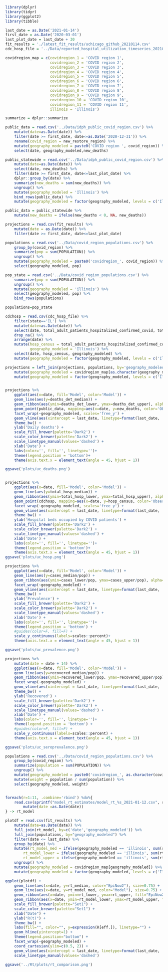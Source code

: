 ```r
library(dplyr)
library(tidyr)
library(ggplot2)
library(tibble)

last_date = as.Date('2021-01-14')
first_date = as.Date('2020-03-01')
last_plot_date = last_date + 30
fit_results = './latest_fit_results/uchicago_github_20210114.csv'
cdc_hosp_file = '../Data/reported_hospital_utilization_timeseries_20210118_1604.csv'

covidregion_map = c(covidregion_1 = 'COVID region 1',
                    covidregion_2 = 'COVID region 2',
                    covidregion_3 = 'COVID region 3',
                    covidregion_4 = 'COVID region 4',
                    covidregion_5 = 'COVID region 5',
                    covidregion_6 = 'COVID region 6',
                    covidregion_7 = 'COVID region 7',
                    covidregion_8 = 'COVID region 8',
                    covidregion_9 = 'COVID region 9',
                    covidregion_10 = 'COVID region 10',
                    covidregion_11 = 'COVID region 11',
                    illinois = 'Illinois')

summarize = dplyr::summarize

public_data = read.csv('../Data/idph_public_covid_region.csv') %>%
    mutate(date=as.Date(date)) %>%
    filter(date >= first_date, date<=as.Date('2020-12-31')) %>%
    rename(covid_region = new_restore_region) %>%
    mutate(geography_modeled = paste0('COVID region ', covid_region)) %>%
    select(date, geography_modeled,new_deaths)

public_statewide = read.csv('../Data/idph_public_covid_region.csv') %>%
    mutate(date=as.Date(date)) %>%
    select(date, new_deaths) %>%
    filter(date >= first_date, date<=last_plot_date) %>%
    dplyr::group_by(date) %>%
    summarize(new_deaths = sum(new_deaths)) %>%
    ungroup() %>%
    mutate(geography_modeled = 'Illinois') %>%
    bind_rows(public_data) %>%
    mutate(geography_modeled = factor(geography_modeled, levels = c('Illinois', paste0('COVID region ', 1:11))))

public_data = public_statewide %>%
    mutate(new_deaths = ifelse(new_deaths < 0, NA, new_deaths))

projections = read.csv(fit_results) %>%
    mutate(date = as.Date(date)) %>%
    filter(date >= first_date, date<=last_plot_date)

populations = read.csv('../Data/covid_region_populations.csv') %>%
    group_by(covid_region) %>%
    summarize(pop = sum(POPULATION)) %>%
    ungroup() %>%
    mutate(geography_modeled = paste0('covidregion_', covid_region)) %>%
    select(geography_modeled, pop)

pop_state = read.csv('../Data/covid_region_populations.csv') %>%
    summarize(pop = sum(POPULATION)) %>%
    ungroup() %>%
    mutate(geography_modeled = 'illinois') %>%
    select(geography_modeled, pop) %>%
    bind_rows(populations)

populations=pop_state

cdchosp = read.csv(cdc_hosp_file) %>% 
    filter(state=='IL') %>% 
    mutate(date=as.Date(date)) %>% 
    select(date, total_adult_patients_hospitalized_confirmed_covid, total_pediatric_patients_hospitalized_confirmed_covid) %>%
    drop_na() %>%
    arrange(date) %>%
    mutate(hosp_census = total_adult_patients_hospitalized_confirmed_covid + total_pediatric_patients_hospitalized_confirmed_covid,
           geography_modeled = 'Illinois') %>%
    select(date, hosp_census, geography_modeled) %>%
    mutate(geography_modeled = factor(geography_modeled, levels = c('Illinois', paste0('COVID region ', 1:11))))

projections = left_join(projections, populations, by='geography_modeled') %>%
    mutate(geography_modeled = covidregion_map[as.character(geography_modeled)]) %>%
    mutate(geography_modeled = factor(geography_modeled, levels = c('Illinois', paste0('COVID region ', 1:11))))


projections %>%
    ggplot(aes(x=date, fill='Model', color='Model')) +
    geom_line(aes(y=deaths_det_median)) +
    geom_ribbon(aes(ymin=deaths_det_lower, ymax=deaths_det_upper), alpha=0.2, color=NA) +
    geom_point(public_data, mapping=aes(x=date, y=new_deaths, color='Observed', fill='Observed'), size=0.75, alpha=0.5) +
    facet_wrap(~geography_modeled, scales='free_y') +
    geom_vline(aes(xintercept = last_date, linetype=format(last_date, '%b %d'))) +
    theme_bw() +
    ylab('Daily deaths') +
    scale_fill_brewer(palette='Dark2') +
    scale_color_brewer(palette='Dark2') +
    scale_linetype_manual(values='dashed') +
    xlab('Date') +
    labs(color='', fill='', linetype='')+
    theme(legend.position = 'bottom')+
    theme(axis.text.x = element_text(angle = 45, hjust = 1))

ggsave('plots/uc_deaths.png')


projections %>%
    ggplot(aes(x=date, fill='Model', color='Model')) +
    geom_line(aes(y=total_hosp_median)) +
    geom_ribbon(aes(ymin=total_hosp_lower, ymax=total_hosp_upper), alpha=0.2, color=NA) +
    geom_point(cdchosp, mapping=aes(x=date, y=hosp_census, color='Observed', fill='Observed'), size=0.75, alpha=0.5) +
    facet_wrap(~geography_modeled, scales='free_y') +
    geom_vline(aes(xintercept = last_date, linetype=format(last_date, '%b %d'))) +
    theme_bw() +
    ylab('Hospital beds occupied by COVID patients') +
    scale_fill_brewer(palette='Dark2') +
    scale_color_brewer(palette='Dark2') +
    scale_linetype_manual(values='dashed') +
    xlab('Date') +
    labs(color='', fill='', linetype='')+
    theme(legend.position = 'bottom')+
    theme(axis.text.x = element_text(angle = 45, hjust = 1))
ggsave('plots/uc_hosp.png')

projections %>%
    ggplot(aes(x=date, fill='Model', color='Model')) +
    geom_line(aes(y=cases_median/pop)) +
    geom_ribbon(aes(ymin=cases_lower/pop, ymax=cases_upper/pop), alpha=0.2, color=NA) +
    facet_wrap(~geography_modeled) +
    geom_vline(aes(xintercept = last_date, linetype=format(last_date, '%b %d'))) +
    theme_bw() +
    ylab('Prevalence') +
    scale_fill_brewer(palette='Dark2') +
    scale_color_brewer(palette='Dark2') +
    scale_linetype_manual(values='dashed') +
    xlab('Date') +
    labs(color='', fill='', linetype='')+
    theme(legend.position = 'bottom') +
    #guides(color=F, fill=F) +
    scale_y_continuous(labels=scales::percent)+
    theme(axis.text.x = element_text(angle = 45, hjust = 1))

ggsave('plots/uc_prevalence.png')

projections %>%
    mutate(date = date + 14) %>%
    ggplot(aes(x=date, fill='Model', color='Model')) +
    geom_line(aes(y=recovered_median/pop)) +
    geom_ribbon(aes(ymin=recovered_lower/pop, ymax=recovered_upper/pop), alpha=0.2, color=NA) +
    facet_wrap(~geography_modeled) +
    geom_vline(aes(xintercept = last_date, linetype=format(last_date, '%b %d'))) +
    theme_bw() +
    ylab('Recovered') +
    scale_fill_brewer(palette='Dark2') +
    scale_color_brewer(palette='Dark2') +
    scale_linetype_manual(values='dashed') +
    xlab('Date') +
    labs(color='', fill='', linetype='')+
    theme(legend.position = 'bottom') +
    #guides(color=F, fill=F) +
    scale_y_continuous(labels=scales::percent) +
    theme(axis.text.x = element_text(angle = 45, hjust = 1))

ggsave('plots/uc_seroprevalence.png')
```



```r
populations = read.csv('../Data/covid_region_populations.csv') %>%
    group_by(covid_region) %>%
    summarize(population = sum(POPULATION)) %>%
    ungroup() %>%
    mutate(geography_modeled = paste0('covidregion_', as.character(covid_region))) %>%
    mutate(weight = population / sum(population)) %>%
    select(geography_modeled, weight) 


foreach(r=1:11, .combine='rbind') %do%{
    read.csv(sprintf("model_rt_estimates/model_rt_%s_2021-01-12.csv", r)) %>%
        mutate(date =as.Date(date))
} -> rt_model

plotdf = read.csv(fit_results) %>%
    mutate(date=as.Date(date)) %>%
    full_join(rt_model, by=c('date','geography_modeled')) %>%
    full_join(populations, by="geography_modeled") %>%
    filter(date <= last_date) %>%
    group_by(date) %>%
    mutate(rt_model_med = ifelse(geography_modeled == 'illinois', sum(rt_model_med * weight, na.rm=T), rt_model_med),
        rt_model_lower = ifelse(geography_modeled == 'illinois', sum(rt_model_lower * weight, na.rm=T), rt_model_lower),
        rt_model_upper = ifelse(geography_modeled == 'illinois', sum(rt_model_upper * weight, na.rm=T), rt_model_upper)) %>%
    ungroup() %>%
    mutate(geography_modeled = covidregion_map[geography_modeled]) %>%
    mutate(geography_modeled = factor(geography_modeled, levels = c('Illinois', paste0('COVID region ', 1:11))))

ggplot(plotdf) +
    geom_line(aes(x=date, y=rt_median, color="EpiNow2"), size=0.75) +
    geom_line(aes(x=date, y=rt_model_med, color="Model"), size=0.75) +
    geom_ribbon(aes(x=date, ymin=rt_lower, ymax=rt_upper, fill="EpiNow2"), alpha=0.3) +
    geom_ribbon(aes(x=date, ymin=rt_model_lower, ymax=rt_model_upper, fill="Model"), alpha=0.3) +
    scale_fill_brewer(palette="Set1") +
    scale_color_brewer(palette="Set1") +
    xlab("Date") +
    ylab("R(t)") +
    theme_bw() +
    labs(fill="", color="", y=expression(R[eff.]), linetype="") +
    geom_hline(yintercept=1) +
    theme(legend.position="bottom") +
    facet_wrap(~geography_modeled) +
    coord_cartesian(ylim=c(0.5, 2)) +
    geom_vline(aes(xintercept = last_date, linetype=format(last_date, '%b %d'))) +
    scale_linetype_manual(values='dashed')
    
ggsave('../Rt/plots/rt_comparison.png')
```

